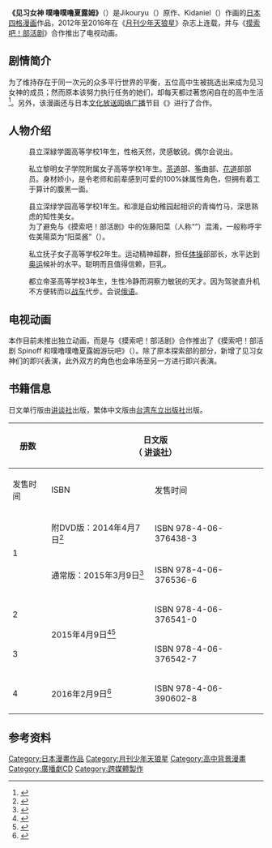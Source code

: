 {{Infobox animanga/Headerofja
|image= Purupurun sharumu 1 cn ver.jpg
|caption= 《見習女神 噗嚕噗嚕夏露姆》繁体中文版第一卷封面
|japanese= みならい女神 プルプルんシャルム
|kana=みならいめがみ プルプルんシャルム
|romaji=Minarai-megami purupurun sharumu
|genre= [[校園漫畫|校园]]、社团活动
}}
{{Infobox animanga/name
|formal={{flagicon|TWN}} 見習女神噗嚕噗嚕夏露姆
|common=見習女神 噗嚕噗嚕夏露姆
}}
{{Infobox animanga/Manga
|作者= Jikouryu
|作画= Kidaniel
|出版社= [[讲谈社|讲谈社]]
|其他出版社={{flagicon|TWN}} [[东立出版社|东立出版社]]
|連載= 月刊少年天狼星
|開始= 2012年11月号
|結束= 2016年2月号
|冊數=全4冊
|話数= 
|網絡 =
}}
{{Infobox animanga/Footerofja}}
'''《见习女神 噗噜噗噜夏露姆》'''（{{lang-ja|みならいめがみ プルプルんシャルム}}）是Jikouryu（{{lang|ja|ジコウリュウ}}）原作、Kidaniel（{{lang|ja|キダニエル}}）作画的[[日本|日本]][[四格漫画|四格漫画]]作品，2012年至2016年在《[[月刊少年天狼星|月刊少年天狼星]]》杂志上连载，并与《[[摸索吧！部活剧|摸索吧！部活剧]]》合作推出了电视动画。

==剧情简介==
为了维持存在于同一次元的众多平行世界的平衡，五位高中生被挑选出来成为见习女神的成员；然而原本该努力执行任务的她们，却每天都过著悠闲自在的高中生活<ref>{{cite web|url=http://www.tongli.com.tw/BookDetail.aspx?Bd=KD1274001|title=見習女神噗嚕噗嚕夏露姆普通版|website=东立出版社|accessdate=2017-01-15}}</ref>。另外，该漫画还与日本[[文化放送_(日本)|文化放送]][[网络广播|网络广播]]节目《{{link-ja|A&G NEXT GENERATION Lady Go!!|A&G NEXT GENERATION Lady Go!!}}》进行了合作。

==人物介绍==
; {{nihongo|有栖川凛|有栖川 凛（ありすがわ りん）||配音：[[三上枝織|三上枝織]]}}
: 县立深緑学園高等学校1年生，性格天然，灵感敏锐。偶尔会说出{{link-ja|津轻方言|津軽弁}}。

; {{nihongo|十六夜花音|十六夜 花音（いざよい かのん）||配音：[[大久保瑠美|大久保瑠美]]}}
: 私立黎明女子学院附属女子高等学校1年生。[[茶道|茶道]]部、[[筝|筝]]曲部、[[花道|花道]]部部员。身材娇小，是令老师和前辈感到可爱的100%妹属性角色，但拥有着工于算计的腹黑一面。

; {{nihongo|宇佐美陽菜|宇佐美 陽菜（うさみ ひな）||配音：[[小松未可子|小松未可子]]}}
: 县立深绿学园高等学校1年生。和凛是自幼稚园起相识的青梅竹马，深思熟虑的知性美女。
: 为了避免与《摸索吧！部活剧》中的佐藤阳菜（人称“{{lang|ja|ひーな}}”）混淆，一般称呼宇佐美陽菜为“阳菜酱”（{{lang|ja|ひなちゃん}}）。

; {{nihongo|圆城寺结衣|円城寺 結衣（えんじょうじ ゆい）||配音：[[高森奈津美|高森奈津美]]}}
: 私立抚子女子高等学校2年生。运动精神超群，担任[[体操|体操]]部部长，水平达到[[奥运|奥运]]候补的水平。聪明而且值得信赖，巨乳。

; {{nihongo|小此木友美|小此木 友美（おこのぎ ともみ）||配音：[[上坂堇|上坂堇]]}}
: 都立帝圣高等学校3年生，生性冷静而洞察力敏锐的天才。因为驾驶直升机不方便转而以[[战车|战车]]代步。会说[[俄语|俄语]]。

==电视动画==
{{main|摸索吧！部活剧}}
本作目前未推出独立动画，而是与《摸索吧！部活剧》合作推出了《摸索吧！部活剧 Spinoff 和噗噜噗噜夏露姆游玩吧》（{{lang|ja|てさぐれ!部活もの すぴんおふ プルプルんシャルムと遊ぼう}}）。除了原本探索部的部分，新增了见习女神们的即兴表演，此外双方的角色也会串场至另一方进行即兴表演。

==书籍信息==
日文单行版由[[讲谈社|讲谈社]]出版，繁体中文版由[[台湾|台湾]][[东立出版社|东立出版社]]出版。
{| class="wikitable"
|-
! rowspan=2|册数 !! colspan=2|日文版<br />（{{flagicon|JPN}} [[讲谈社|讲谈社]]） !! colspan=2|繁体中文版<br />（{{flagicon|TWN}} [[东立出版社|东立出版社]]）
|-
! 发售时间 !! ISBN !! 发售时间 !! ISBN
|-
| rowspan=2|1 || 附DVD版：2014年4月7日<ref>{{Cite web|url=http://kc.kodansha.co.jp/product?isbn=9784063764383|script-title=ja:『ＤＶＤ付き　みならい女神プルプルんシャルム（１）』（キダニエル, ジコウリュウ, マルイノ, 上坂すみれ, 小松未可子, 大久保瑠美, 高森奈津美, 三上枝織）|work=講談社コミックプラス|publisher=講談社|accessdate=2014-12-29|title=存档副本|archiveurl=https://web.archive.org/web/20150626111502/http://kc.kodansha.co.jp/product?isbn=9784063764383|archivedate=2015-06-26|deadurl=yes}}</ref> || ISBN 978-4-06-376438-3 ||  || 
|-
| 通常版：2015年3月9日<ref>{{Cite web|url=http://kc.kodansha.co.jp/product?isbn=9784063765366|script-title=ja:『みならい女神プルプルんシャルム通常版（１）』（キダニエル, ジコウリュウ, マルイノ）：シリウスＫＣ｜講談社コミックプラス|work=講談社コミックプラス|publisher=講談社|accessdate=2015-03-28|archive-date=2017-10-09|archive-url=https://web.archive.org/web/20171009145726/http://kc.kodansha.co.jp/product?isbn=9784063765366|dead-url=no}}</ref> || ISBN 978-4-06-376536-6 || 2016年5月13日 || ISBN 978-986-462-882-7
|-
| 2 || rowspan=2|2015年4月9日<ref>{{Cite web|url=http://kc.kodansha.co.jp/product?isbn=9784063765410|script-title=ja:『みならい女神プルプルんシャルム（２）』（キダニエル, ジコウリュウ, マルイノ）：シリウスＫＣ｜講談社コミックプラス|work=講談社コミックプラス|publisher=講談社|accessdate=2015-11-28|archive-date=2017-10-17|archive-url=https://web.archive.org/web/20171017194937/http://kc.kodansha.co.jp/product?isbn=9784063765410|dead-url=no}}</ref><ref>{{Cite web|url=http://kc.kodansha.co.jp/product?isbn=9784063765427|script-title=ja:『みならい女神プルプルんシャルム（３）』（キダニエル, ジコウリュウ, マルイノ）：シリウスＫＣ｜講談社コミックプラス|work=講談社コミックプラス|publisher=講談社|accessdate=2015-11-28|archive-date=2017-10-09|archive-url=https://web.archive.org/web/20171009145722/http://kc.kodansha.co.jp/product?isbn=9784063765427|dead-url=no}}</ref> || ISBN 978-4-06-376541-0 || 2017年2月17日 || ISBN 978-986-462-883-4
|-
| 3 || ISBN 978-4-06-376542-7 ||  || 
|-
| 4 || 2016年2月9日<ref>{{Cite web|url=http://kc.kodansha.co.jp/product?isbn=9784063906028|script-title=ja:『みならい女神プルプルんシャルム（４）』（キダニエル, ジコウリュウ, マルイノ）：シリウスＫＣ｜講談社コミックプラス|work=講談社コミックプラス|publisher=講談社|accessdate=2016-02-09|archive-date=2017-10-09|archive-url=https://web.archive.org/web/20171009145450/http://kc.kodansha.co.jp/product?isbn=9784063906028|dead-url=no}}</ref> || ISBN 978-4-06-390602-8 ||  || 
|}

==参考资料==
{{reflist}}

[[Category:日本漫畫作品|Category:日本漫畫作品]]
[[Category:月刊少年天狼星|Category:月刊少年天狼星]]
[[Category:高中背景漫畫|Category:高中背景漫畫]]
[[Category:廣播劇CD|Category:廣播劇CD]]
[[Category:跨媒體製作|Category:跨媒體製作]]